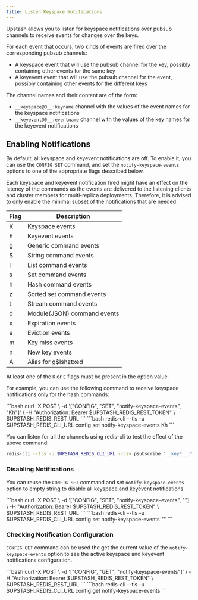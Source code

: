 ```yaml
---
title: Listen Keyspace Notifications
---
```


Upstash allows you to listen for keyspace notifications over pubsub channels to 
receive events for changes over the keys.

For each event that occurs, two kinds of events are fired over the corresponding
pubsub channels:

- A keyspace event that will use the pubsub channel for the key, possibly containing
  other events for the same key
- A keyevent event that will use the pubsub channel for the event, possibly containing
  other events for the different keys

The channel names and their content are of the form:

- `__keyspace@0__:keyname` channel with the values of the event names for the keyspace
  notifications
- `__keyevent@0__:eventname` channel with the values of the key names for the keyevent
  notifications 

## Enabling Notifications

By default, all keyspace and keyevent notifications are off. To enable it, you can use
the `CONFIG SET` command, and set the `notify-keyspace-events` options to one of the 
appropriate flags described below.

<Warning>
Each keyspace and keyevent notification fired might have an effect on the latency of the
commands as the events are delivered to the listening clients and cluster members for
multi-replica deployments. Therefore, it is advised to only enable the minimal subset of the
notifications that are needed.
</Warning>

| Flag | Description |
| ---- | ----------- |
| K | Keyspace events |
| E | Keyevent events |
| g | Generic command events |
| $ | String command events |
| l | List command events |
| s | Set command events |
| h | Hash command events |
| z | Sorted set command events |
| t | Stream command events |
| d | Module(JSON) command events |
| x | Expiration events |
| e | Eviction events |
| m | Key miss events |
| n | New key events |
| A | Alias for g$lshztxed |

At least one of the `K` or `E` flags must be present in the option value.

For example, you can use the following command to receive keyspace notifications
only for the hash commands:

<Tabs>

<Tab title="cURL">
```bash
curl -X POST \
    -d '["CONFIG", "SET", "notify-keyspace-events", "Kh"]' \
    -H "Authorization: Bearer $UPSTASH_REDIS_REST_TOKEN" \
    $UPSTASH_REDIS_REST_URL
```
</Tab>

<Tab title="redis-cli">
```bash
redis-cli --tls -u $UPSTASH_REDIS_CLI_URL config set notify-keyspace-events Kh
```
</Tab>

</Tabs>

You can listen for all the channels using redis-cli to test the effect of the
above command:

```bash
redis-cli --tls -u $UPSTASH_REDIS_CLI_URL --csv psubscribe '__key*__:*'
```

### Disabling Notifications

You can reuse the `CONFIG SET` command and set `notify-keyspace-events` option to empty string
to disable all keyspace and keyevent notifications.

<Tabs>

<Tab title="cURL">
```bash
curl -X POST \
    -d '["CONFIG", "SET", "notify-keyspace-events", ""]' \
    -H "Authorization: Bearer $UPSTASH_REDIS_REST_TOKEN" \
    $UPSTASH_REDIS_REST_URL
```
</Tab>

<Tab title="redis-cli">
```bash
redis-cli --tls -u $UPSTASH_REDIS_CLI_URL config set notify-keyspace-events ""
```
</Tab>

</Tabs>

### Checking Notification Configuration

`CONFIG GET` command can be used the get the current value of the `notify-keyspace-events` option
to see the active keyspace and keyevent notifications configuration.

<Tabs>

<Tab title="cURL">
```bash
curl -X POST \
    -d '["CONFIG", "GET", "notify-keyspace-events"]' \
    -H "Authorization: Bearer $UPSTASH_REDIS_REST_TOKEN" \
    $UPSTASH_REDIS_REST_URL
```
</Tab>

<Tab title="redis-cli">
```bash
redis-cli --tls -u $UPSTASH_REDIS_CLI_URL config get notify-keyspace-events
```
</Tab>

</Tabs>